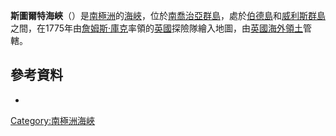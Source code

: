 {{coord|54|0|S|38|6|W|display=title}}

'''斯圖爾特海峽'''（{{lang-en|Stewart Strait}}）是[[南極洲|南極洲]]的[[海峽|海峽]]，位於[[南喬治亞群島|南喬治亞群島]]，處於[[伯德島_(南喬治亞群島)|伯德島]]和[[威利斯群島|威利斯群島]]之間，在1775年由[[詹姆斯·庫克|詹姆斯·庫克]]率領的[[英國|英國]]探險隊繪入地圖，由[[英國海外領土|英國海外領土]]管轄。

==參考資料==
*{{usgs-gazetteer}}

{{Antarctica-geo-stub}}
[[Category:南極洲海峽|Category:南極洲海峽]]